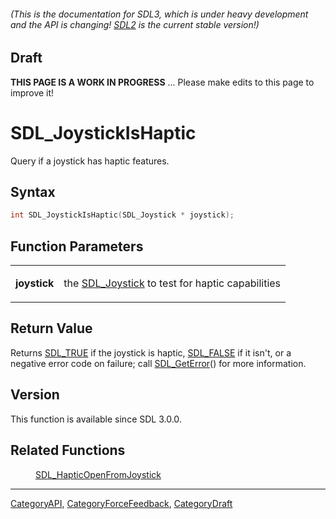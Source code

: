 ====== (This is the documentation for SDL3, which is under heavy development and the API is changing! [https://wiki.libsdl.org/ SDL2] is the current stable version!) ======

== Draft ==

'''THIS PAGE IS A WORK IN PROGRESS''' ... Please make edits to this page to improve it!
= SDL_JoystickIsHaptic =

Query if a joystick has haptic features.

== Syntax ==

<syntaxhighlight lang='c'>
int SDL_JoystickIsHaptic(SDL_Joystick * joystick);
</syntaxhighlight>

== Function Parameters ==

{|
|'''joystick'''
|the [[SDL_Joystick]] to test for haptic capabilities
|}

== Return Value ==

Returns [[SDL_TRUE]] if the joystick is haptic, [[SDL_FALSE]] if it isn't,
or a negative error code on failure; call [[SDL_GetError]]() for more
information.

== Version ==

This function is available since SDL 3.0.0.

== Related Functions ==

:[[SDL_HapticOpenFromJoystick]]

----
[[CategoryAPI]], [[CategoryForceFeedback]], [[CategoryDraft]]


